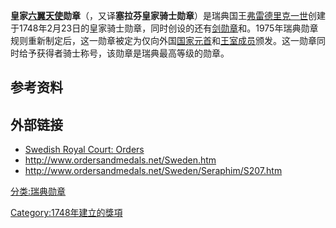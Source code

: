 {{expand language|sv}}
{{Infobox order
|title           = 皇家六翼天使勋章
|native_name = Kungliga Serafimerorden
|image           = [[Image:Serafijnorde;ster.jpg|200px]]
|caption         = 
|awarded_by      = [[Image:Personal_command-sign_of_the_King_of_Sweden.svg|20px]] [[瑞典君主|瑞典君主]]
|type            = 单级别[[勳章|勳章]]
|motto           = IHS（Iesus Hominum Salvator）<br> 耶穌，人類的救主
|day             = 4月28日
|eligibility     = 1975年前：瑞典或外国公民<br>1975年后：外国国家元首及瑞典王室成员
|for             = 对瑞典做出贡献者
|status          = 
|head_title      =Grand Master   
|head            = [[卡尔十六世·古斯塔夫|卡尔十六世·古斯塔夫]]
|chancellor      =Ingemar Eliasson<ref>{{cite journal|url=http://www.gripsholmsslott.se/download/18.40e05eec12926f2630480004608/Hovkalendern_2010.pdf |title=Hovkalender 2010 | publisher=Riksmarskalkämbetet (Office of the Marshal of the Realm) | accessdate = 7 July 2010 |archiveurl=http://docs.google.com/viewer?a=v&q=cache:WDwdthdVpZwJ:www.gripsholmsslott.se/download/18.40e05eec12926f2630480004608/Hovkalendern_2010.pdf+http://www.gripsholmsslott.se/download/18.40e05eec12926f2630480004608/Hovkalendern_2010.pdf&hl=sv&gl=se&pid=bl&srcid=ADGEESixMbI-Fa1eF-ABbc4iZ-qNIoJFU_Ncd8QB0VOFioqcKyAwkEY1Fvzs5NVLocZJFiiokxwcYzEtrL45x6RaRn8hYzC_bg1OPpXTNA5o-YjP9TIkCnjAy6kEVRKdj9oclfST2pry&sig=AHIEtbRCo1nS4kAO1YBJc6BrgiT1Adjclg|archivedate=30 October 2010|issn=0281-1456|page=17}}</ref>
|grades          = 骑士<br>[[瑞典语|瑞典语]]：RoKavKMO/LoKavKMO
|former_grades   =
|date            = 1748年
|first_induction = 1748年
|last_induction  =
|total           =
|recipients      =
|individual      =
|higher          = 无（为最高等级）
|lower           = [[剑勋章|剑勋章]]
|image2          = [[Image:Order_of_the_Seraphim_-_Ribbon_bar.svg|85px]]
|caption2        = 略章
}}

'''皇家[[熾天使|六翼天使]]勋章'''（{{lang-sv|Kungliga Serafimerorden}}，又译'''塞拉芬皇家骑士勋章'''）是瑞典国王[[弗雷德里克一世_(瑞典)|弗雷德里克一世]]创建于1748年2月23日的皇家骑士勋章，同时创设的还有[[剑勋章|剑勋章]]和{{link-sv|瑞典皇家北極星勳章|Nordstjärneorden|北极星勋章}}。1975年瑞典勋章规则重新制定后，这一勋章被定为仅向外国[[国家元首|国家元首]]和[[瑞典君主|王室成员]]颁发。这一勋章同时给予获得者骑士称号，该勋章是瑞典最高等级的勋章。

==参考资料==
{{Reflist}}

==外部链接==
{{Commonscat|Order of the Seraphim|皇家六翼天使勋章}}
*[http://www.royalcourt.se/royalcourt/themonarchytheroyalcourt/theswedishmonarchy/orders.4.396160511584257f2180005150.html Swedish Royal Court: Orders] {{Wayback|url=http://www.royalcourt.se/royalcourt/themonarchytheroyalcourt/theswedishmonarchy/orders.4.396160511584257f2180005150.html |date=20110529012548 }}
*http://www.ordersandmedals.net/Sweden.htm {{Wayback|url=http://www.ordersandmedals.net/Sweden.htm |date=20131030204631 }}
*http://www.ordersandmedals.net/Sweden/Seraphim/S207.htm {{Wayback|url=http://www.ordersandmedals.net/Sweden/Seraphim/S207.htm |date=20120227033352 }}

[[分类:瑞典勋章|分类:瑞典勋章]]
[[Category:1748年建立的獎項|Category:1748年建立的獎項]]